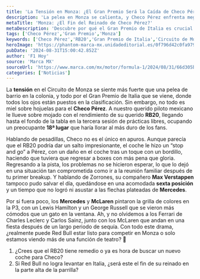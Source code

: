 ```yaml
---
title: 'La Tensión en Monza: ¿El Gran Premio Será la Caída de Checo Pérez?'
description: 'La pelea en Monza se calienta, y Checo Pérez enfrenta mega problemas con su RB20. ¿Logrará remontar o es hora de un cambio radical?'
metaTitle: 'Monza: ¿El Fin del Reinado de Checo Pérez?'
metaDescription: 'Descubre por qué el Gran Premio de Italia es crucial para Checo Pérez y Red Bull. ¡La tensión está por las nubes!'
tags: ['Checo Pérez','Gran Premio','Monza']
keywords: ['Checo Pérez','RB20','Gran Premio de Italia','Circuito de Monza','Fórmula 1']
heroImage: 'https://phantom-marca-mx.unidadeditorial.es/0f796d42c0fa97946c3952e48e0b73a9/resize/600/mx/assets/multimedia/imagenes/2024/08/31/17251055734564.jpg'
pubDate: '2024-08-31T15:00:42.852Z'
author: 'F1 Hoy'
source: 'Marca MX'
sourceUrl: 'https://www.marca.com/mx/motor/formula-1/2024/08/31/66d305b622601d4c4b8b457d.html'
categories: ['Noticias']
---
```

La **tensión** en el Circuito de Monza se siente más fuerte que una pelea de barrio en la colonia, y todo por el Gran Premio de Italia que se viene, donde todos los ojos están puestos en la clasificación. Sin embargo, no todo es miel sobre hojuelas para el **Checo Pérez**. A nuestro querido piloto mexicano le llueve sobre mojado con el rendimiento de su querido **RB20**, llegando hasta el fondo de la tabla en la tercera sesión de prácticas libres, ocupando un preocupante **18ª lugar** que haría llorar al más duro de los fans.

Hablando de pesadillas, Checo no es el único en apuros. Aunque parecía que el RB20 podría dar un salto impresionante, el coche le hizo un “stop and go” a Pérez, con un daño en el coche tras un toque con un bordillo, haciendo que tuviera que regresar a boxes con más pena que gloria. Regresando a la pista, los problemas no se hicieron esperar, lo que lo dejó en una situación tan comprometida como ir a la reunión familiar después de tu primer breakup. Y hablando de Zorrones, su compañero **Max Verstappen** tampoco pudo salvar el día, quedándose en una acomodada **sexta posición** y un tiempo que no logró ni asustar a las flechas plateadas de **Mercedes**.

Por si fuera poco, los **Mercedes** y **McLaren** pintaron la grilla de colores en la P3, con un Lewis Hamilton y un George Russell que se vieron más cómodos que un gato en la ventana. Ah, y no olvidemos a los Ferrari de Charles Leclerc y Carlos Sainz, junto con los McLaren que andan en una fiesta después de un largo periodo de sequía. Con todo este drama, ¿realmente puede Red Bull estar listo para competir en Monza o solo estamos viendo más de una función de teatro? 🍿 

1. ¿Crees que el RB20 tiene remedio o ya es hora de buscar un nuevo coche para Checo? 
2. Si Red Bull no logra levantar en Italia, ¿será este el fin de su reinado en la parte alta de la parrilla?


